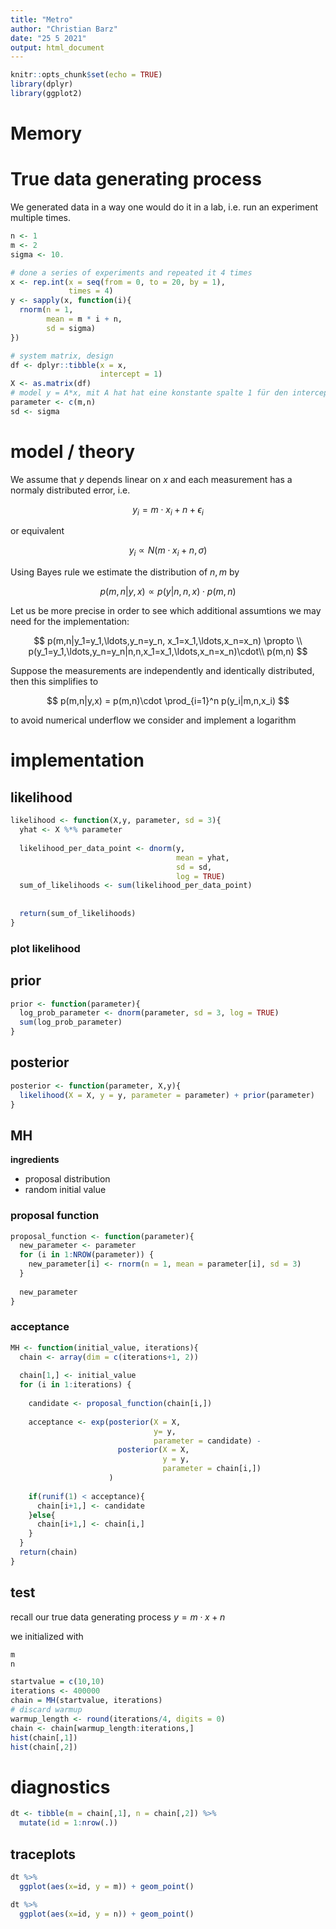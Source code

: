 ```yaml
---
title: "Metro"
author: "Christian Barz"
date: "25 5 2021"
output: html_document
---
```


```r
knitr::opts_chunk$set(echo = TRUE)
library(dplyr)
library(ggplot2)
```

# Memory



# True data generating process

We generated data in a way one would do it in a lab, i.e. run an experiment multiple times.



```r
n <- 1
m <- 2
sigma <- 10.

# done a series of experiments and repeated it 4 times
x <- rep.int(x = seq(from = 0, to = 20, by = 1),
             times = 4)
y <- sapply(x, function(i){
  rnorm(n = 1,
        mean = m * i + n,
        sd = sigma)
})

# system matrix, design
df <- dplyr::tibble(x = x,
                    intercept = 1)
X <- as.matrix(df)
# model y = A*x, mit A hat hat eine konstante spalte 1 für den intercept
parameter <- c(m,n)
sd <- sigma
```




# model / theory

We assume that $y$ depends linear on $x$ and each measurement has a normaly distributed error, i.e.

$$
y_i = m\cdot x_i + n + \epsilon_i
$$

or equivalent

$$
y_i \propto N(m\cdot x_i+ n, \sigma)
$$


Using Bayes rule we estimate the distribution of $n,m$ by

$$
p(m,n|y,x) \propto p(y|n,n,x)\cdot p(m,n)
$$


Let us be more precise in order to see which additional assumtions we may need for the implementation:

$$
p(m,n|y_1=y_1,\ldots,y_n=y_n, x_1=x_1,\ldots,x_n=x_n) \propto \\
 p(y_1=y_1,\ldots,y_n=y_n|n,n,x_1=x_1,\ldots,x_n=x_n)\cdot\\
 p(m,n)
$$

Suppose the measurements are independently and identically distributed, then this simplifies to

$$
p(m,n|y,x) = p(m,n)\cdot \prod_{i=1}^n p(y_i|m,n,x_i)
$$

to avoid numerical underflow we consider and implement a logarithm


# implementation

## likelihood

```r
likelihood <- function(X,y, parameter, sd = 3){
  yhat <- X %*% parameter
 
  likelihood_per_data_point <- dnorm(y, 
                                     mean = yhat,
                                     sd = sd,
                                     log = TRUE)
  sum_of_likelihoods <- sum(likelihood_per_data_point)
  
  
  return(sum_of_likelihoods)
}
```

### plot likelihood




## prior

```r
prior <- function(parameter){
  log_prob_parameter <- dnorm(parameter, sd = 3, log = TRUE)
  sum(log_prob_parameter)
}
```


## posterior

```r
posterior <- function(parameter, X,y){
  likelihood(X = X, y = y, parameter = parameter) + prior(parameter)
}
```

## MH

**ingredients**

- proposal distribution
- random initial value

### proposal function

```r
proposal_function <- function(parameter){
  new_parameter <- parameter
  for (i in 1:NROW(parameter)) {
    new_parameter[i] <- rnorm(n = 1, mean = parameter[i], sd = 3)
  }
  
  new_parameter
}
```

### acceptance


```r
MH <- function(initial_value, iterations){
  chain <- array(dim = c(iterations+1, 2))
  
  chain[1,] <- initial_value
  for (i in 1:iterations) {
    
    candidate <- proposal_function(chain[i,])
    
    acceptance <- exp(posterior(X = X,
                                y= y,
                                parameter = candidate) - 
                        posterior(X = X, 
                                  y = y, 
                                  parameter = chain[i,])
                      )
   
    if(runif(1) < acceptance){
      chain[i+1,] <- candidate
    }else{
      chain[i+1,] <- chain[i,]
    }
  }
  return(chain)
}
```


## test

recall our true data generating process $y = m\cdot x + n$

we initialized with

```r
m
n
```


```r
startvalue = c(10,10)
iterations <- 400000
chain = MH(startvalue, iterations)
# discard warmup
warmup_length <- round(iterations/4, digits = 0)
chain <- chain[warmup_length:iterations,]
hist(chain[,1])
hist(chain[,2])
```


# diagnostics

```r
dt <- tibble(m = chain[,1], n = chain[,2]) %>%
  mutate(id = 1:nrow(.))
```

## traceplots

```r
dt %>%
  ggplot(aes(x=id, y = m)) + geom_point()
```

```r
dt %>%
  ggplot(aes(x=id, y = n)) + geom_point()
```
